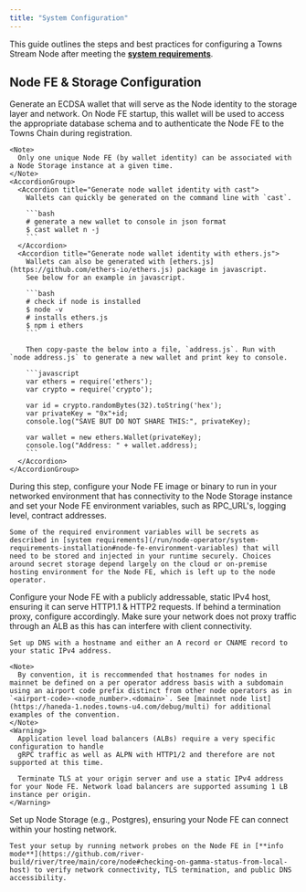 ```yaml
---
title: "System Configuration"
---
```


This guide outlines the steps and best practices for configuring a Towns Stream Node after meeting the [**system requirements**](https://docs.towns.com/run/node-operator/system-requirements-installation).

## Node FE & Storage Configuration

<Steps>
  <Step title="Generate configuration associated with the Node Storage">
    Generate an ECDSA wallet that will serve as the Node identity to the storage layer and network. On Node FE startup, this wallet will be used to access the appropriate
    database schema and to authenticate the Node FE to the Towns Chain during registration.

    <Note>
      Only one unique Node FE (by wallet identity) can be associated with a Node Storage instance at a given time.
    </Note>
    <AccordionGroup>
      <Accordion title="Generate node wallet identity with cast">
        Wallets can quickly be generated on the command line with `cast`.

        ```bash
        # generate a new wallet to console in json format
        $ cast wallet n -j
        ```
      </Accordion>
      <Accordion title="Generate node wallet identity with ethers.js">
        Wallets can also be generated with [ethers.js](https://github.com/ethers-io/ethers.js) package in javascript.
        See below for an example in javascript.

        ```bash
        # check if node is installed
        $ node -v
        # installs ethers.js
        $ npm i ethers
        ```

        Then copy-paste the below into a file, `address.js`. Run with `node address.js` to generate a new wallet and print key to console.

        ```javascript
        var ethers = require('ethers');
        var crypto = require('crypto');
        
        var id = crypto.randomBytes(32).toString('hex');
        var privateKey = "0x"+id;
        console.log("SAVE BUT DO NOT SHARE THIS:", privateKey);
        
        var wallet = new ethers.Wallet(privateKey);
        console.log("Address: " + wallet.address);
        ```
      </Accordion>
    </AccordionGroup>
  </Step>
  <Step title="Generate configuration associated with the Node FE">
    During this step, configure your Node FE image or binary to run in your networked environment that has connectivity to the Node Storage instance and set your Node FE environment variables, such as RPC_URL's, logging level, contract addresses.

    Some of the required environment variables will be secrets as described in [system requirements](/run/node-operator/system-requirements-installation#node-fe-environment-variables) that will need to be stored and injected in your runtime securely. Choices around secret storage depend largely on the cloud or on-premise hosting environment for the Node FE, which is left up to the node operator.
  </Step>
  <Step title="Node Front End (FE)">
    Configure your Node FE with a publicly addressable, static IPv4 host, ensuring it can serve HTTP1.1 & HTTP2 requests. If behind a termination proxy, configure accordingly. Make sure your network does not proxy traffic through an ALB as this has can interfere with client connectivity.

    Set up DNS with a hostname and either an A record or CNAME record to your static IPv4 address.

    <Note>
      By convention, it is reccommended that hostnames for nodes in mainnet be defined on a per operator address basis with a subdomain using an airport code prefix distinct from other node operators as in `<airport-code>-<node_number>.<domain>`. See [mainnet node list](https://haneda-1.nodes.towns-u4.com/debug/multi) for additional examples of the convention. 
    </Note>
    <Warning>
      Application level load balancers (ALBs) require a very specific configuration to handle
      gRPC traffic as well as ALPN with HTTP1/2 and therefore are not supported at this time.

      Terminate TLS at your origin server and use a static IPv4 address for your Node FE. Network load balancers are supported assuming 1 LB instance per origin.
    </Warning>
  </Step>
  <Step title="Node Storage Setup">
    Set up Node Storage (e.g., Postgres), ensuring your Node FE can connect within your hosting network.

    Test your setup by running network probes on the Node FE in [**info mode**](https://github.com/river-build/river/tree/main/core/node#checking-on-gamma-status-from-local-host) to verify network connectivity, TLS termination, and public DNS accessibility.
  </Step>
</Steps>